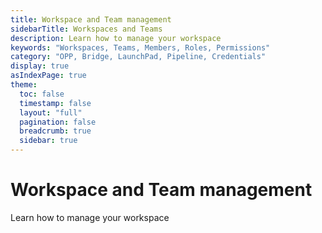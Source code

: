 ```yaml
---
title: Workspace and Team management
sidebarTitle: Workspaces and Teams
description: Learn how to manage your workspace
keywords: "Workspaces, Teams, Members, Roles, Permissions"
category: "OPP, Bridge, LaunchPad, Pipeline, Credentials"
display: true
asIndexPage: true
theme: 
  toc: false
  timestamp: false
  layout: "full"
  pagination: false
  breadcrumb: true
  sidebar: true
---
```



# <BookText className="inline " /> Workspace and Team management

Learn how to manage your workspace

<ArticlesCardsList route="/articles/teams-workspaces"/>

